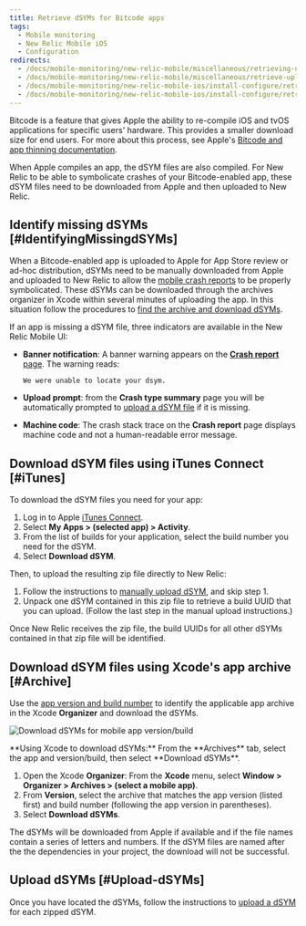 ```yaml
---
title: Retrieve dSYMs for Bitcode apps
tags:
  - Mobile monitoring
  - New Relic Mobile iOS
  - Configuration
redirects:
  - /docs/mobile-monitoring/new-relic-mobile/miscellaneous/retrieving-uploading-dsyms-bit-code-enabled-apps
  - /docs/mobile-monitoring/new-relic-mobile/miscellaneous/retrieve-upload-dsyms-bitcode-enabled-apps
  - /docs/mobile-monitoring/new-relic-mobile-ios/install-configure/retrieve-upload-dsyms-bitcode-enabled-apps
  - /docs/mobile-monitoring/new-relic-mobile-ios/install-configure/retrieve-upload-dsyms
---
```


Bitcode is a feature that gives Apple the ability to re-compile iOS and tvOS applications for specific users' hardware. This provides a smaller download size for end users. For more about this process, see Apple's [Bitcode and app thinning documentation](https://developer.apple.com/library/watchos/documentation/IDEs/Conceptual/AppDistributionGuide/AppThinning/AppThinning.html).

When Apple compiles an app, the dSYM files are also compiled. For New Relic to be able to symbolicate crashes of your Bitcode-enabled app, these dSYM files need to be downloaded from Apple and then uploaded to New Relic.

## Identify missing dSYMs [#IdentifyingMissingdSYMs]

When a Bitcode-enabled app is uploaded to Apple for App Store review or ad-hoc distribution, dSYMs need to be manually downloaded from Apple and uploaded to New Relic to allow the [mobile crash reports](/docs/mobile-monitoring/new-relic-mobile/getting-started/ios-agent-crash-reporting) to be properly symbolicated. These dSYMs can be downloaded through the archives organizer in Xcode within several minutes of uploading the app. In this situation follow the procedures to [find the archive and download dSYMs](#Archive).

If an app is missing a dSYM file, three indicators are available in the New Relic Mobile UI:

* **Banner notification**: A banner warning appears on the [**Crash report** page](/docs/mobile-monitoring/mobile-monitoring-ui/crashes/mobile-apps-crash-report-dashboard). The warning reads:

  ```
  We were unable to locate your dsym.
  ```
* **Upload prompt**: from the **Crash type summary** page you will be automatically prompted to [upload a dSYM file](/docs/mobile-monitoring/new-relic-mobile-ios/install-configure/upload-dsyms-bitcode-apps#mobile-ui) if it is missing.
* **Machine code**: The crash stack trace on the **Crash report** page displays machine code and not a human-readable error message.

## Download dSYM files using iTunes Connect [#iTunes]

To download the dSYM files you need for your app:

1. Log in to Apple [iTunes Connect](https://itunesconnect.apple.com/login).
2. Select **My Apps > (selected app) > Activity**.
3. From the list of builds for your application, select the build number you need for the dSYM.
4. Select **Download dSYM**.

Then, to upload the resulting zip file directly to New Relic:

1. Follow the instructions to [manually upload dSYM](/docs/mobile-monitoring/new-relic-mobile-ios/install-configure/upload-dsyms-bitcode-apps#manual-dsym), and skip step 1.
2. Unpack one dSYM contained in this zip file to retrieve a build UUID that you can upload. (Follow the last step in the manual upload instructions.)

Once New Relic receives the zip file, the build UUIDs for all other dSYMs contained in that zip file will be identified.

## Download dSYM files using Xcode's app archive [#Archive]

Use the [app version and build number](#identifyingAppVersion) to identify the applicable app archive in the Xcode **Organizer** and download the dSYMs.

![Download dSYMs for mobile app version/build](./images/screen-dsym2.png "Download dSYMs for mobile app version/build")

<figcaption>
  **Using Xcode to download dSYMs:** From the **Archives** tab, select the app and version/build, then select **Download dSYMs**.
</figcaption>

1. Open the Xcode **Organizer**: From the **Xcode** menu, select **Window > Organizer > Archives > (select a mobile app)**.
2. From **Version**, select the archive that matches the app version (listed first) and build number (following the app version in parentheses).
3. Select **Download dSYMs**.

The dSYMs will be downloaded from Apple if available and if the file names contain a series of letters and numbers. If the dSYM files are named after the the dependencies in your project, the download will not be successful.

## Upload dSYMs [#Upload-dSYMs]

Once you have located the dSYMs, follow the instructions to [upload a dSYM](/docs/mobile-monitoring/new-relic-mobile-ios/install-configure/upload-dsyms-bitcode-apps) for each zipped dSYM.
